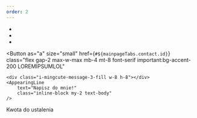 ```yaml
---
order: 2
---
```


<AppearingLine
    as="h3"
    class="text-subtitle-2 sm:text-subtitle-1 solid-text-shadow text-center md:text-left"
    text="Freelance"
/>
- <AppearingLine text="Tworzenie stron internetowych"/>
- <AppearingLine text="Projektowanie stron internetowych"/>
- <AppearingLine text="Tworzenie CV, wizytówki, bądź plakatu"/>

<Button
	as="a"
	size="small"
	href={`#${mainpageTabs.contact.id}`}
	class="flex gap-2 max-w-max mb-4 mt-8 font-serif important:bg-accent-200 LOREMIPSUMLOL"
>
	<div class="i-mingcute-message-3-fill w-8 h-8"></div>
	<AppearingLine
		text="Napisz do mnie!"
		class="inline-block my-2 text-body"
	/>
</Button>
<Chip
	class="bg-blue-400 solid-shadow w-fit not-prose grayscale-30 LOREMIPSUMLOL"
	color="black"
>
	Kwota do ustalenia
</Chip>